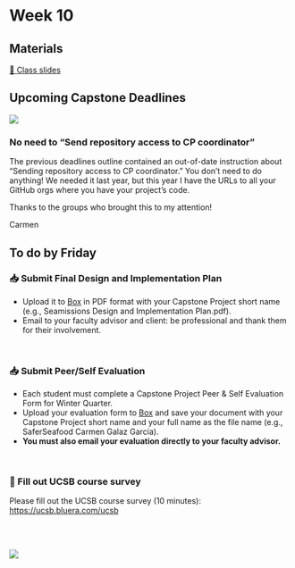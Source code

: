 # Week 10

## Materials

[📕  Class slides](https://docs.google.com/presentation/d/1Wm2RGevSkNMZ50uQs_5APvBNTrjlZNsGM2-nFI6DHAw/edit?usp=sharing)

## Upcoming Capstone Deadlines
![](/411a_winter/images/411a_2025_deadlines5.png)

:::{.callout-warning}
### No need to "Send repository access to CP coordinator"

The previous deadlines outline contained an out-of-date instruction about "Sending repository access to CP coordinator." You don’t need to do anything! We needed it last year, but this year I have the URLs to all your GitHub orgs where you have your project's code. 

Thanks to the groups who brought this to my attention!

Carmen
:::

## To do by Friday

### 📥 Submit Final Design and Implementation Plan
- Upload it to [Box](https://ucsb.app.box.com/f/c37d6e026e1243fd9d331051c5751c4c) in PDF format with your Capstone Project short name (e.g., Seamissions Design and Implementation Plan.pdf).
- Email to your faculty advisor and client: be professional and thank them for their involvement.

<br>

### 📥 Submit Peer/Self Evaluation
- Each student must complete a Capstone Project Peer & Self Evaluation Form for Winter Quarter. 
- Upload your evaluation form to [Box](https://ucsb.app.box.com/f/0dd4b45d2eb1497f922d92a422ff0c13) and save your document with your Capstone Project short name and your full name as the file name (e.g., SaferSeafood Carmen Galaz García).
- **You must also email your evaluation directly to your faculty advisor.** 

<br>

### 🤔 Fill out UCSB course survey

Please fill out the UCSB course survey  (10 minutes): [https://ucsb.bluera.com/ucsb](https://ucsb.bluera.com/ucsb)

<br>
<br>

![](/411a_winter/images/spring_break.png)